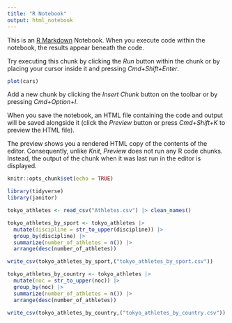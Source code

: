 ```yaml
---
title: "R Notebook"
output: html_notebook
---
```


This is an [R Markdown](http://rmarkdown.rstudio.com) Notebook. When you execute code within the notebook, the results appear beneath the code.

Try executing this chunk by clicking the *Run* button within the chunk or by placing your cursor inside it and pressing *Cmd+Shift+Enter*.

```r
plot(cars)
```

Add a new chunk by clicking the *Insert Chunk* button on the toolbar or by pressing *Cmd+Option+I*.

When you save the notebook, an HTML file containing the code and output will be saved alongside it (click the *Preview* button or press *Cmd+Shift+K* to preview the HTML file).

The preview shows you a rendered HTML copy of the contents of the editor. Consequently, unlike *Knit*, *Preview* does not run any R code chunks. Instead, the output of the chunk when it was last run in the editor is displayed.

```r
knitr::opts_chunk$set(echo = TRUE)
```

```r
library(tidyverse)
library(janitor)
```

```r
tokyo_athletes <- read_csv("Athletes.csv") |> clean_names()

tokyo_athletes_by_sport <- tokyo_athletes |>
  mutate(discipline = str_to_upper(discipline)) |>
  group_by(discipline) |>
  summarize(number_of_athletes = n()) |>
  arrange(desc(number_of_athletes))

write_csv(tokyo_athletes_by_sport,("tokyo_athletes_by_sport.csv"))
```

```r
tokyo_athletes_by_country <- tokyo_athletes |>
  mutate(noc = str_to_upper(noc)) |>
  group_by(noc) |>
  summarize(number_of_athletes = n()) |>
  arrange(desc(number_of_athletes))

write_csv(tokyo_athletes_by_country,("tokyo_athletes_by_country.csv"))
```

